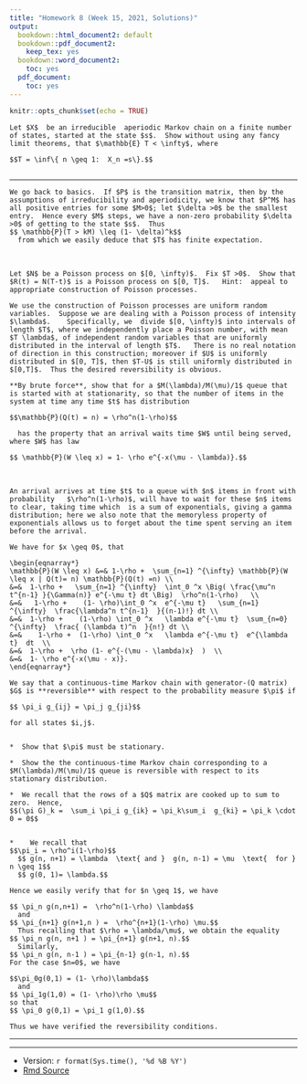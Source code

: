 ```yaml
---
title: "Homework 8 (Week 15, 2021, Solutions)"
output:
  bookdown::html_document2: default
  bookdown::pdf_document2:
    keep_tex: yes
  bookdown::word_document2:
    toc: yes
  pdf_document:
    toc: yes
---
```



```r
knitr::opts_chunk$set(echo = TRUE)
```






```exercise
Let $X$  be an irreducible  aperiodic Markov chain on a finite number of states, started at the state $s$.  Show without using any fancy limit theorems, that $\mathbb{E} T < \infty$, where 

$$T = \inf\{ n \geq 1:  X_n =s\}.$$
  
```


<hr>

```solution
We go back to basics.  If $P$ is the transition matrix, then by the assumptions of irreducibility and aperiodicity, we know that $P^M$ has all positive entries for some $M>0$; let $\delta >0$ be the smallest entry.  Hence every $M$ steps, we have a non-zero probability $\delta >0$ of getting to the state $s$.  Thus 
$$ \mathbb{P}(T > kM) \leq (1- \delta)^k$$
  from which we easily deduce that $T$ has finite expectation.  
```


<br>

```exercise
Let $N$ be a Poisson process on $[0, \infty)$.  Fix $T >0$.  Show that $R(t) = N(T-t)$ is a Poisson process on $[0, T]$.   Hint:  appeal to appropriate construction of Poisson processes.

```



```solution
We use the construction of Poisson processes are uniform random variables.  Suppose we are dealing with a Poisson process of intensity $\lambda$.    Specifically, we  divide $[0, \infty)$ into intervals of length $T$, where we independently place a Poisson number, with mean $T \lambda$, of independent random variables that are uniformly distributed in the interval of length $T$.   There is no real notation of direction in this construction; moreover if $U$ is uniformly distributed in $[0, T]$, then $T-U$ is still uniformly distributed in $[0,T]$.  Thus the desired reversibility is obvious.  

```





```exercise
**By brute force**, show that for a $M(\lambda)/M(\mu)/1$ queue that is started with at stationarity, so that the number of items in the system at time any time $t$ has distribution

$$\mathbb{P}(Q(t) = n) = \rho^n(1-\rho)$$
  
  has the property that an arrival waits time $W$ until being served, where $W$ has law

$$ \mathbb{P}(W \leq x) = 1- \rho e^{-x(\mu - \lambda)}.$$

```

<br>


```solution
An arrival arrives at time $t$ to a queue with $n$ items in front with probability   $\rho^n(1-\rho)$, will have to wait for these $n$ items to clear, taking time which  is a sum of exponentials, giving a gamma distribution; here we also note that the memoryless property of exponentials allows us to forget about the time spent serving an item before the arrival.    

We have for $x \geq 0$, that 

\begin{eqnarray*}
\mathbb{P}(W \leq x) &=& 1-\rho +  \sum_{n=1} ^{\infty} \mathbb{P}(W \leq x | Q(t)= n) \mathbb{P}(Q(t) =n) \\
&=&  1-\rho +   \sum_{n=1} ^{\infty}  \int_0 ^x \Big( \frac{\mu^n t^{n-1} }{\Gamma(n)} e^{-\mu t} dt \Big)  \rho^n(1-\rho)   \\
&=&   1-\rho +    (1- \rho)\int_0 ^x  e^{-\mu t}   \sum_{n=1} ^{\infty}  \frac{\lambda^n t^{n-1}  }{(n-1)!} dt \\
&=&  1-\rho +    (1-\rho) \int_0 ^x   \lambda e^{-\mu t}  \sum_{n=0} ^{\infty}  \frac{ (\lambda t)^n  }{n!} dt \\
&=&    1-\rho +  (1-\rho) \int_0 ^x   \lambda e^{-\mu t}  e^{\lambda t}  dt  \\
&=&  1-\rho +  \rho (1- e^{-(\mu - \lambda)x}  )  \\
&=&  1- \rho e^{-x(\mu - x)}.
\end{eqnarray*}
```

```exercise
We say that a continuous-time Markov chain with generator-(Q matrix) $G$ is **reversible** with respect to the probability measure $\pi$ if

$$ \pi_i g_{ij} = \pi_j g_{ji}$$ 

for all states $i,j$.


*  Show that $\pi$ must be stationary.

*  Show the the continuous-time Markov chain corresponding to a $M(\lambda)/M(\mu)/1$ queue is reversible with respect to its stationary distribution.
```

```solution


*  We recall that the rows of a $Q$ matrix are cooked up to sum to zero.  Hence, 
$$(\pi G)_k =  \sum_i \pi_i g_{ik} = \pi_k\sum_i  g_{ki} = \pi_k \cdot 0 = 0$$ 
  
  
*    We recall that 
$$\pi_i = \rho^i(1-\rho)$$
  $$ g(n, n+1) = \lambda  \text{ and }  g(n, n-1) = \mu  \text{  for } n \geq 1$$
  $$ g(0, 1)= \lambda.$$
  
Hence we easily verify that for $n \geq 1$, we have

$$ \pi_n g(n,n+1) =  \rho^n(1-\rho) \lambda$$
  and
$$ \pi_{n+1} g(n+1,n ) =  \rho^{n+1}(1-\rho) \mu.$$
  Thus recalling that $\rho = \lambda/\mu$, we obtain the equality
$$ \pi_n g(n, n+1 ) = \pi_{n+1} g(n+1, n).$$
  Similarly, 
$$ \pi_n g(n, n-1 ) = \pi_{n-1} g(n-1, n).$$
For the case $n=0$, we have

$$\pi_0g(0,1) = (1- \rho)\lambda$$
  and
$$ \pi_1g(1,0) = (1- \rho)\rho \mu$$
so that
$$ \pi_0 g(0,1) = \pi_1 g(1,0).$$

Thus we have verified the reversibility conditions.   
```


<hr>
<hr>




*  Version: `r format(Sys.time(), '%d %B %Y')`
* [Rmd Source](https://tsoo-math.github.io/ucl/QHW8.1-sols.Rmd)

